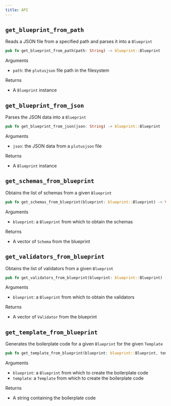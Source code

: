 ```yaml
---
title: API
---
```


## `get_blueprint_from_path`

Reads a JSON file from a specified path and parses it into a `Blueprint`

```rust
pub fn get_blueprint_from_path(path: String) -> blueprint::Blueprint
```

Arguments
- `path`: the `plutusjson` file path in the filesystem

Returns
- A `Blueprint` instance

## `get_blueprint_from_json`

Parses the JSON data into a `Blueprint`

```rust
pub fn get_blueprint_from_json(json: String) -> blueprint::Blueprint
```

Arguments
- `json`: the JSON data from a `plutusjson` file

Returns
- A `Blueprint` instance

## `get_schemas_from_blueprint`

Obtains the list of schemas from a given `Blueprint`

```rust
pub fn get_schemas_from_blueprint(blueprint: blueprint::Blueprint) -> Vec<schema::Schema>
```

Arguments
- `blueprint`: a `Blueprint` from which to obtain the schemas

Returns
- A vector of `Schema` from the blueprint

## `get_validators_from_blueprint`

Obtains the list of validators from a given `Blueprint`

```rust
pub fn get_validators_from_blueprint(blueprint: blueprint::Blueprint) -> Vec<schema::Validator>
```

Arguments
- `blueprint`: a `Blueprint` from which to obtain the validators

Returns
- A vector of `Validator` from the blueprint

## `get_template_from_blueprint`

Generates the boilerplate code for a given `Blueprint` for the given `Template`

```rust
pub fn get_template_from_blueprint(blueprint: blueprint::Blueprint, template: template::Template) -> String
```

Arguments
- `blueprint`: a `Blueprint` from which to create the boilerplate code
- `template`: a `Template` from which to create the boilerplate code

Returns
- A string containing the boilerplate code